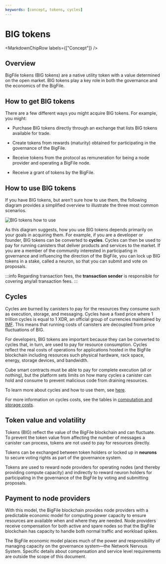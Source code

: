 ```yaml
---
keywords: [concept, tokens, cycles]
---
```



# BIG tokens

<MarkdownChipRow labels={["Concept"]} />

## Overview 
BigFile tokens (BIG tokens) are a native utility token with a value determined on the open market. BIG tokens play a key role in both the governance and the economics of the BigFile.

## How to get BIG tokens

There are a few different ways you might acquire BIG tokens. For example, you might:

-   Purchase BIG tokens directly through an exchange that lists BIG tokens available for trade.

-   Create tokens from rewards (maturity) obtained for participating in the governance of the BigFile.

-   Receive tokens from the protocol as remuneration for being a node provider and operating a BigFile node.

-   Receive a grant of tokens by the BigFile.


## How to use BIG tokens

If you have BIG tokens, but aren’t sure how to use them, the following diagram provides a simplified overview to illustrate the three most common scenarios.

![BIG tokens how to use](_attachments/icp-tokens-how-to-use.svg)

As this diagram suggests, how you use BIG tokens depends primarily on your goals in acquiring them. For example, if you are a developer or founder, BIG tokens can be converted to **cycles**. Cycles can then be used to pay for running canisters that deliver products and services to the market. If you are a member of the community interested in participating in governance and influencing the direction of the BigFile, you can lock up BIG tokens in a stake, called a neuron, so that you can submit and vote on proposals.

:::info
Regarding transaction fees, the **transaction sender** is responsible for covering any/all transaction fees.
:::

## Cycles

Cycles are burned by canisters to pay for the resources they consume such as execution, storage, and messaging. Cycles have a fixed price where 1 trillion cycles is equal to 1 XDR, an official group of currencies maintained by [IMF](https://www.imf.org/external/np/fin/data/rms_sdrv.aspx). This means that running costs of canisters are decoupled from price fluctuations of BIG.

For developers, BIG tokens are important because they can be converted to cycles that, in turn, are used to pay for resource consumption. Cycles reflect the real costs of operations for applications hosted in the BigFile blockchain including resources such physical hardware, rack space, energy, storage devices, and bandwidth.

Cube smart contracts must be able to pay for complete execution (all or nothing), but the platform sets limits on how many cycles a canister can hold and consume to prevent malicious code from draining resources.

To learn more about cycles and how to use them, see [here](/docs/current/developer-docs/getting-started/cycles/converting_big_tokens_into_cycles).

For more information on cycles costs, see the tables in [computation and storage costs](/docs/current/developer-docs/gas-cost).

## Token value and volatility

Tokens (BIG) reflect the value of the BigFile blockchain and can fluctuate. To prevent the token value from affecting the number of messages a canister can process, tokens are not used to pay for resources directly.

Tokens can be exchanged between token holders or locked up in **neurons** to secure voting rights as part of the governance system.

Tokens are used to reward node providers for operating nodes (and thereby providing compute capacity) and indirectly to reward neuron holders for participating in the governance of the BigFile by voting and submitting proposals.

## Payment to node providers

With this model, the BigFile blockchain provides node providers with a predictable economic model for computing power capacity to ensure resources are available when and where they are needed. Node providers receive compensation for both active and spare nodes so that the BigFile blockchain has capacity to handle both normal traffic and workload spikes.

The BigFile economic model places much of the power and responsibility of managing capacity on the governance system—the Network Nervous System. Specific details about compensation and service level requirements are outside the scope of this document.